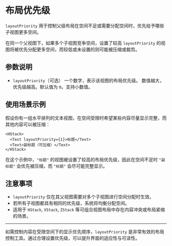 # 布局优先级 

`layoutPriority` 用于控制父级布局在空间不足或需要分配空间时，优先给予哪些子视图更多空间。

在同一个父视图下，如果多个子视图竞争空间，设置了较高 `layoutPriority` 的视图将被优先分配更多空间，而较低或未设置的则可能被压缩或裁剪。

## 参数说明

* `layoutPriority`（可选）
  一个数字，表示该视图的布局优先级。
  数值越大，优先级越高。默认值为 `0`。支持小数值。

## 使用场景示例

假设你有一组水平排列的文本视图，在空间受限时希望某些内容尽量显示完整，而其他内容可以被压缩：

```tsx
<HStack>
  <Text layoutPriority={1}>标题</Text>
  <Text>副标题（可压缩）</Text>
</HStack>
```

在这个示例中，`"标题"` 的视图被设置了较高的布局优先级，因此在空间不足时 `"副标题"` 会优先被压缩，而 `"标题"` 会尽可能完整显示。

## 注意事项

* `layoutPriority` 仅在其父视图需要对多个子视图进行空间分配时生效。
* 若所有子视图都具有相同的优先级，系统将均衡分配空间。
* 适用于 `HStack`, `VStack`, `ZStack` 等可组合视图布局中存在内容冲突或布局紧缩的场景。

---

如需控制内容在受限空间下的显示优先顺序，`layoutPriority` 是非常有效的布局控制工具。通过合理设置优先级，可以提升界面的适应性与可读性。